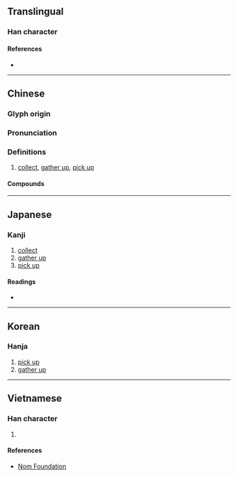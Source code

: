 {{character info/new}}
==Translingual==

===Han character===
{{Han char|rn=64|rad=手|as=08|sn=11|four=57047|canj=QEEE|ids=⿰扌叕}}

====References====
* {{Han ref|kx=0436.180|dkj=12241|dj=0786.040|hdz=31909.080|uh=6387|ud=25479|bh=D573|bd=54643}}

----

==Chinese==
{{zh-forms|alt=敠}}

===Glyph origin===
{{Han etym}}

===Pronunciation===
{{zh-pron
|m=duō
|c=zyut3
|mc=y
|oc=y
|cat=
}}

===Definitions===
{{zh-hanzi}}

# [[collect]], [[gather up]], [[pick up]]

====Compounds====
{{zh-der|喝掇|抄掇|拈掇|拾掇|掂掇|掇坐|掇弄|掇拾|掇東掇西|掇畫|掇肩|掇臀捧屁|掇芹|掇蜂譖子|掇轉|掇送|掇遺|掇那|掇青拾紫|提掇|撟掇|攛掇|領掇|掇刀}}

----

==Japanese==

===Kanji===
{{ja-kanji|grade=|rs=手08}}

# [[collect]]
# [[gather up]]
# [[pick up]]

====Readings====
* {{ja-readings|on=[[たつ]] (tatsu), [[たち]] (tachi), [[てつ]] (tetsu), [[てち]] (techi), [[せつ]] (setsu), [[せち]] (sechi)|kun=[[ひろう]] (hirou)}}

----

==Korean==

===Hanja===
{{ko-hanja|hangeul=철|eumhun=|rv=cheol|mr=ch'ŏl|y=chel}}

# [[pick up]]
# [[gather up]]

----

==Vietnamese==

===Han character===
{{vi-hantu|rs=手08|[[suốt]], [[truyết]], [[tuốt]], [[xuyết]]}}

# {{defn|lang=vi|sort=手08}}

====References====
* [http://nomfoundation.org/common/nom_details.php?codepoint=6387 Nom Foundation]